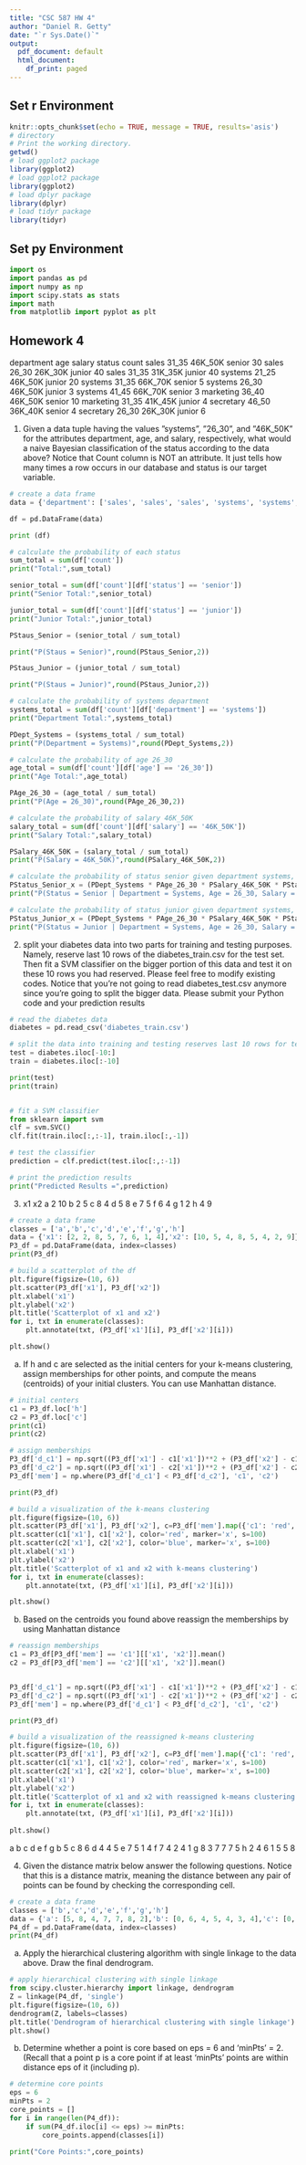 ```yaml
---
title: "CSC 587 HW 4"
author: "Daniel R. Getty"
date: "`r Sys.Date()`"
output:
  pdf_document: default
  html_document:
    df_print: paged
---
```

## Set r Environment
```r
knitr::opts_chunk$set(echo = TRUE, message = TRUE, results='asis')
# directory
# Print the working directory.
getwd()
# load ggplot2 package
library(ggplot2)
# load ggplot2 package
library(ggplot2)
# load dplyr package
library(dplyr)
# load tidyr package
library(tidyr)
```

## Set py Environment
```python
import os
import pandas as pd
import numpy as np
import scipy.stats as stats
import math
from matplotlib import pyplot as plt
```

## Homework 4

department  age     salary    status    count
sales       31_35   46K_50K   senior    30
sales       26_30   26K_30K   junior    40
sales       31_35   31K_35K   junior    40
systems     21_25   46K_50K   junior    20
systems     31_35   66K_70K   senior    5
systems     26_30   46K_50K   junior    3
systems     41_45   66K_70K   senior    3
marketing   36_40   46K_50K   senior    10
marketing   31_35   41K_45K   junior    4
secretary   46_50   36K_40K   senior    4
secretary   26_30   26K_30K   junior    6

1. Given a data tuple having the values ”systems”, ”26_30”, and ”46K_50K” for the attributes department, age, and salary,
respectively, what would a naive Bayesian classification of the status according to the data above? Notice that Count
column is NOT an attribute. It just tells how many times a row occurs in our database and status is our target variable.

```python
# create a data frame
data = {'department': ['sales', 'sales', 'sales', 'systems', 'systems', 'systems', 'systems', 'marketing', 'marketing', 'secretary', 'secretary'],'age': ['31_35', '26_30', '31_35', '21_25', '31_35', '26_30', '41_45', '36_40', '31_35', '46_50', '26_30'],'salary': ['46K_50K', '26K_30K', '31K_35K', '46K_50K', '66K_70K', '46K_50K', '66K_70K', '46K_50K', '41K_45K', '36K_40K', '26K_30K'], 'status': ['senior', 'junior', 'junior', 'junior', 'senior', 'junior', 'senior', 'senior', 'junior', 'senior', 'junior'],'count': [30, 40, 40, 20, 5, 3, 3, 10, 4, 4, 6]}

df = pd.DataFrame(data)

print (df)

# calculate the probability of each status
sum_total = sum(df['count'])
print("Total:",sum_total)

senior_total = sum(df['count'][df['status'] == 'senior'])
print("Senior Total:",senior_total)

junior_total = sum(df['count'][df['status'] == 'junior'])
print("Junior Total:",junior_total)

PStaus_Senior = (senior_total / sum_total)

print("P(Staus = Senior)",round(PStaus_Senior,2))

PStaus_Junior = (junior_total / sum_total)

print("P(Staus = Junior)",round(PStaus_Junior,2))

# calculate the probability of systems department
systems_total = sum(df['count'][df['department'] == 'systems'])
print("Department Total:",systems_total)

PDept_Systems = (systems_total / sum_total)
print("P(Department = Systems)",round(PDept_Systems,2))

# calculate the probability of age 26_30
age_total = sum(df['count'][df['age'] == '26_30'])
print("Age Total:",age_total)

PAge_26_30 = (age_total / sum_total)
print("P(Age = 26_30)",round(PAge_26_30,2))

# calculate the probability of salary 46K_50K
salary_total = sum(df['count'][df['salary'] == '46K_50K'])
print("Salary Total:",salary_total)

PSalary_46K_50K = (salary_total / sum_total)
print("P(Salary = 46K_50K)",round(PSalary_46K_50K,2))

# calculate the probability of status senior given department systems, age 26_30, and salary 46K_50K
PStatus_Senior_x = (PDept_Systems * PAge_26_30 * PSalary_46K_50K * PStaus_Senior)
print("P(Status = Senior | Department = Systems, Age = 26_30, Salary = 46K_50K)",round(PStaus_Senior,2))

# calculate the probability of status junior given department systems, age 26_30, and salary 46K_50K
PStatus_Junior_x = (PDept_Systems * PAge_26_30 * PSalary_46K_50K * PStaus_Junior)
print("P(Status = Junior | Department = Systems, Age = 26_30, Salary = 46K_50K)",round(PStaus_Junior,2))
```

2. split your diabetes data into two parts for training and testing purposes. Namely, reserve last 10 rows of the diabetes_train.csv for the test set. Then fit a SVM classifier on the bigger portion of this data and test it on these 10 rows you had reserved. Please feel free to modify existing codes. Notice that you’re not going to read diabetes_test.csv anymore since you’re going to split the bigger data. Please submit your Python code and your prediction results

```python
# read the diabetes data
diabetes = pd.read_csv('diabetes_train.csv')

# split the data into training and testing reserves last 10 rows for testing
test = diabetes.iloc[-10:]
train = diabetes.iloc[:-10]

print(test)
print(train)


# fit a SVM classifier
from sklearn import svm
clf = svm.SVC()
clf.fit(train.iloc[:,:-1], train.iloc[:,-1])

# test the classifier
prediction = clf.predict(test.iloc[:,:-1])

# print the prediction results
print("Predicted Results =",prediction)
```

3.    x1 x2
     a 2 10
     b 2 5
     c 8 4
     d 5 8
     e 7 5
     f 6 4
     g 1 2
     h 4 9
     


```python
# create a data frame
classes = ['a','b','c','d','e','f','g','h']
data = {'x1': [2, 2, 8, 5, 7, 6, 1, 4],'x2': [10, 5, 4, 8, 5, 4, 2, 9]}
P3_df = pd.DataFrame(data, index=classes)
print(P3_df)

# build a scatterplot of the df
plt.figure(figsize=(10, 6))
plt.scatter(P3_df['x1'], P3_df['x2'])
plt.xlabel('x1')
plt.ylabel('x2')
plt.title('Scatterplot of x1 and x2')
for i, txt in enumerate(classes):
    plt.annotate(txt, (P3_df['x1'][i], P3_df['x2'][i]))

plt.show()
```
(a) If h and c are selected as the initial centers for your k-means clustering, assign memberships for other points, and
compute the means (centroids) of your initial clusters. You can use Manhattan distance.

```python
# initial centers
c1 = P3_df.loc['h']
c2 = P3_df.loc['c']
print(c1)
print(c2)

# assign memberships
P3_df['d_c1'] = np.sqrt((P3_df['x1'] - c1['x1'])**2 + (P3_df['x2'] - c1['x2'])**2)
P3_df['d_c2'] = np.sqrt((P3_df['x1'] - c2['x1'])**2 + (P3_df['x2'] - c2['x2'])**2)
P3_df['mem'] = np.where(P3_df['d_c1'] < P3_df['d_c2'], 'c1', 'c2')

print(P3_df)

# build a visualization of the k-means clustering
plt.figure(figsize=(10, 6))
plt.scatter(P3_df['x1'], P3_df['x2'], c=P3_df['mem'].map({'c1': 'red', 'c2': 'blue'}))
plt.scatter(c1['x1'], c1['x2'], color='red', marker='x', s=100)
plt.scatter(c2['x1'], c2['x2'], color='blue', marker='x', s=100)
plt.xlabel('x1')
plt.ylabel('x2')
plt.title('Scatterplot of x1 and x2 with k-means clustering')
for i, txt in enumerate(classes):
    plt.annotate(txt, (P3_df['x1'][i], P3_df['x2'][i]))

plt.show()

```

(b) Based on the centroids you found above reassign the memberships by using Manhattan distance

```python
# reassign memberships
c1 = P3_df[P3_df['mem'] == 'c1'][['x1', 'x2']].mean()
c2 = P3_df[P3_df['mem'] == 'c2'][['x1', 'x2']].mean()


P3_df['d_c1'] = np.sqrt((P3_df['x1'] - c1['x1'])**2 + (P3_df['x2'] - c1['x2'])**2)
P3_df['d_c2'] = np.sqrt((P3_df['x1'] - c2['x1'])**2 + (P3_df['x2'] - c2['x2'])**2)
P3_df['mem'] = np.where(P3_df['d_c1'] < P3_df['d_c2'], 'c1', 'c2')

print(P3_df)

# build a visualization of the reassigned k-means clustering
plt.figure(figsize=(10, 6))
plt.scatter(P3_df['x1'], P3_df['x2'], c=P3_df['mem'].map({'c1': 'red', 'c2': 'blue'}))
plt.scatter(c1['x1'], c1['x2'], color='red', marker='x', s=100)
plt.scatter(c2['x1'], c2['x2'], color='blue', marker='x', s=100)
plt.xlabel('x1')
plt.ylabel('x2')
plt.title('Scatterplot of x1 and x2 with reassigned k-means clustering')
for i, txt in enumerate(classes):
    plt.annotate(txt, (P3_df['x1'][i], P3_df['x2'][i]))
    
plt.show()
```

  a b c d e f g
b 5
c 8 6
d 4 4 5
e 7 5 1 4
f 7 4 2 4 1
g 8 3 7 7 7 5
h 2 4 6 1 5 5 8

4. Given the distance matrix below answer the following questions. Notice that this is a distance matrix, meaning the distance between any pair of points can be found by checking the corresponding cell.

```python
# create a data frame
classes = ['b','c','d','e','f','g','h']
data = {'a': [5, 8, 4, 7, 7, 8, 2],'b': [0, 6, 4, 5, 4, 3, 4],'c': [0, 0, 5, 1, 2, 7, 6],'d': [0, 0, 0, 4, 4, 7, 1],'e': [0,0, 0, 0, 1, 7, 5],'f': [0, 0, 0, 0, 0, 5, 5],'g': [0, 0, 0, 0, 0, 0, 8]}
P4_df = pd.DataFrame(data, index=classes)
print(P4_df)


```

(a) Apply the hierarchical clustering algorithm with single linkage to the data above. Draw the final dendrogram. 

```python
# apply hierarchical clustering with single linkage
from scipy.cluster.hierarchy import linkage, dendrogram
Z = linkage(P4_df, 'single')
plt.figure(figsize=(10, 6))
dendrogram(Z, labels=classes)
plt.title('Dendrogram of hierarchical clustering with single linkage')
plt.show()

```

(b) Determine whether a point is core based on eps = 6 and 'minPts' = 2. (Recall that a point p is a core point if at least 'minPts' points are within distance eps of it (including p).

```python
# determine core points
eps = 6
minPts = 2
core_points = []
for i in range(len(P4_df)):
    if sum(P4_df.iloc[i] <= eps) >= minPts:
        core_points.append(classes[i])
        
print("Core Points:",core_points)


```